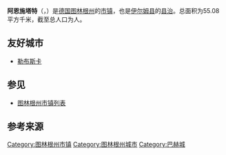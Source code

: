{{noteTA|G1=德国地名|G2=Landkreis|G3=单位}}
{{Infobox Germany municipality
| district = [[伊尔姆县|伊尔姆县]]
| footnotes = 资料最后更新：{{date|2021-08-22|iso}}
}}
'''阿恩施塔特'''（{{lang-de|Arnstadt}}，{{IPA-de|ˈarnʃtat|-|Arnstadt.ogg}}）是[[德国|德国]][[图林根州|图林根州]]的[[市镇_(德国)|市镇]]，也是[[伊尔姆县|伊尔姆县]]的[[县治|县治]]。总面积为55.08平方千米，截至{{wikidata|qualifier|P1082|P585}}总人口为{{wikidata|property|normal+|P1082}}人。

==友好城市==
* {{FRA}} [[勒布斯卡|勒布斯卡]]

== 参见 ==
*[[图林根州市镇列表|图林根州市镇列表]]

== 参考来源 ==
{{reflist}}

{{伊尔姆县行政区划}}
{{Authority control}}
{{DEFAULTSORT:Arnstadt}}
[[Category:图林根州市镇|Category:图林根州市镇]]
[[Category:图林根州城市|Category:图林根州城市]]
[[Category:巴赫城|Category:巴赫城]]
